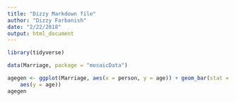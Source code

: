 ```yaml
---
title: "Dizzy Markdown file"
author: "Dizzy Farbanish"
date: "2/22/2018"
output: html_document
---
```


```r
library(tidyverse)

data(Marriage, package = "mosaicData")
```

```r
agegen <- ggplot(Marriage, aes(x = person, y = age)) + geom_bar(stat = "identity",
    aes(y = age))
agegen
```